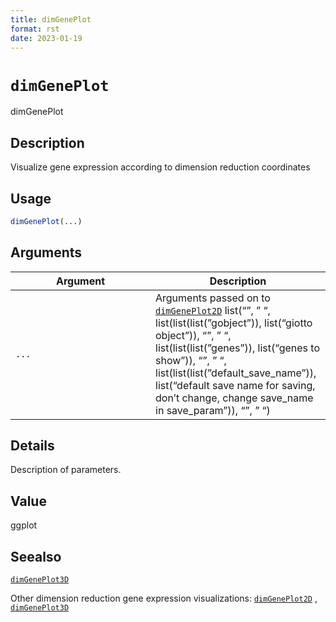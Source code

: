 ```yaml
--- 
title: dimGenePlot 
format: rst 
date: 2023-01-19 
--- 
```

# `dimGenePlot`

dimGenePlot


## Description

Visualize gene expression according to dimension reduction coordinates


## Usage

```r
dimGenePlot(...)
```


## Arguments

Argument      |Description
------------- |----------------
`...`     |      Arguments passed on to [`dimGenePlot2D`](#dimgeneplot2d)   list("\n", "    ", list(list(list("gobject")), list("giotto object")), "\n", "    ", list(list(list("genes")), list("genes to show")), "\n", "    ", list(list(list("default_save_name")), list("default save name for saving, don't change, change save_name in save_param")), "\n", "  ")


## Details

Description of parameters.


## Value

ggplot


## Seealso

[`dimGenePlot3D`](#dimgeneplot3d) 
 
 Other dimension reduction gene expression visualizations:
 [`dimGenePlot2D`](#dimgeneplot2d) ,
 [`dimGenePlot3D`](#dimgeneplot3d)


